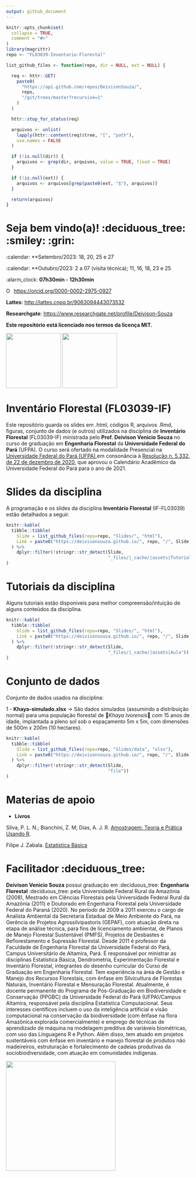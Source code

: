```yaml
---
output: github_document
---
```


<!-- README.md is generated from README.Rmd. Please edit that file... -->

<!-- badges: start -->
<!-- badges: end -->

```r
knitr::opts_chunk$set(
  collapse = TRUE,
  comment = "#>"
)
library(magrittr)
repo <- "FL03039-Inventario-Florestal"
```

<!-- Emprestei a função list_github_files() da Curso-R (https://github.com/curso-r). A ideia desse readme emprestei da Curso-R. Achei excelente!-->

```r
list_github_files <- function(repo, dir = NULL, ext = NULL) {

  req <- httr::GET(
    paste0(
      "https://api.github.com/repos/DeivisonSouza/",
      repo,
      "/git/trees/master?recursive=1"
    )
  )

  httr::stop_for_status(req)

  arquivos <- unlist(
    lapply(httr::content(req)$tree, "[", "path"),
    use.names = FALSE
  )

  if (!is.null(dir)) {
    arquivos <- grep(dir, arquivos, value = TRUE, fixed = TRUE)
  }

  if (!is.null(ext)) {
    arquivos <- arquivos[grep(paste0(ext, "$"), arquivos)]
  }

  return(arquivos)
}
```

# Seja bem vindo(a)! :deciduous_tree: :smiley: :grin:

:calendar: **Setembro/2023: 18, 20, 25 e 27

:calendar: **Outubro/2023: 2 a 07 (visita técnica); 11, 16, 18, 23 e 25

:alarm_clock: **07h30min - 12h30min**

<div itemscope itemtype="https://schema.org/Person"><a itemprop="sameAs" content="https://orcid.org/0000-0002-2975-0927" href="https://orcid.org/0000-0002-2975-0927" target="orcid.widget" rel="me noopener noreferrer" style="vertical-align:top;"><img src="https://orcid.org/sites/default/files/images/orcid_16x16.png" style="width:1em;margin-right:.5em;" alt="ORCID iD icon">https://orcid.org/0000-0002-2975-0927</a></div>

**Lattes**: [http://lattes.cnpq.br/9063094443073532](http://lattes.cnpq.br/9063094443073532)

**Researchgate**: [https://www.researchgate.net/profile/Deivison-Souza](https://www.researchgate.net/profile/Deivison-Souza)

**Este repositório está licenciado nos termos da licença MIT.**

<div>
  <img src="Slides/fig/slide-title/ufpa.png" width="150" align="middle" class="center">
  <img src="Slides/fig/slide-title/LMFTCA.png" width="150" align="middle" class="center">
<div>

# Inventário Florestal (FL03039-IF)

Este repositório guarda os slides em .html, códigos R, arquivos .Rmd, figuras, conjunto de dados (e outros) utilizados na disciplina de **Inventário Florestal** (FL03039-IF) ministrada pelo **Prof. Deivison Venicio Souza** no curso de graduação em **Engenharia Florestal** da **Universidade Federal do Pará** (UFPA). O curso será ofertado na modalidade Presencial na [Universidade Federal do Pará (UFPA)](https://portal.ufpa.br/index.php),em consonância à [Resolução n. 5.332, de 22 de dezembro de 2020](http://sege.ufpa.br/boletim_interno/downloads/resolucoes/consepe/2020/5332%20Aprova%20o%20calendario%20academico%20para%20o%20ano%20letivo%20de%202021.pdf), que aprovou o Calendário Acadêmico da Universidade Federal do Pará para o ano de 2021.

# Slides da disciplina

A programação e os slides da disciplina **Inventário Florestal** (IF-FL03039) estão detalhados a seguir.

```r
knitr::kable(
  tibble::tibble(
    Slide = list_github_files(repo=repo, "Slides/", "html"),
    Link = paste0("https://deivisonsouza.github.io/", repo, "/", Slide)
  ) %>% 
    dplyr::filter(!stringr::str_detect(Slide,
                                       "_files/|_cache/|assets|Tutorial"))
)
```

# Tutoriais da disciplina

Alguns tutoriais estão disponíveis para melhor compreensão/intuição de alguns conteúdos da disciplina.

```r
knitr::kable(
  tibble::tibble(
    Slide = list_github_files(repo=repo, "Slides/", "html"),
    Link = paste0("https://deivisonsouza.github.io/", repo, "/", Slide)
  ) %>% 
    dplyr::filter(!stringr::str_detect(Slide,
                                       "_files/|_cache/|assets|Aula"))
)
```

# Conjunto de dados

Conjunto de dados usados na disciplina:

1 - **Khaya-simulado.xlsx** $\rightarrow$ São dados simulados (assumindo a distribuição normal) para uma população florestal de 🌳*Khaya Ivorensis*🌳 com 15 anos de idade, implantada a pleno sol sob o espaçamento 5m x 5m, com dimensões de 500m x 200m (10 hectares).

```r
knitr::kable(
  tibble::tibble(
    Slide = list_github_files(repo=repo, "Slides/data", "xlsx"),
    Link = paste0("https://deivisonsouza.github.io/", repo, "/", Slide)
  ) %>% 
    dplyr::filter(!stringr::str_detect(Slide,
                                       "file"))
)
```

# Materias de apoio

- **Livros**

Silva, P. L. N.; Bianchini, Z. M; Dias, A. J. R. [Amostragem: Teoria e Prática Usando R](https://amostragemcomr.github.io/livro/index.html).

Filipe J. Zabala. [Estatística Básica](http://www.filipezabala.com/enrs/amostragem-1.html#exm:urna-aass)

# Facilitador :deciduous_tree:

**Deivison Venicio Souza** possui graduação em :deciduous_tree: **Engenharia Florestal** :deciduous_tree: pela Universidade Federal Rural da Amazônia (2008), Mestrado em Ciências Florestais pela Universidade Federal Rural da Amazônia (2011) e Doutorado em Engenharia Florestal pela Universidade Federal do Paraná (2020). No período de 2009 a 2011 exerceu o cargo de Analista Ambiental da Secretaria Estadual de Meio Ambiente do Pará, na Gerência de Projetos Agrossilvipastoris (GEPAF), com atuação direta na etapa de análise técnica, para fins de licenciamento ambiental, de Planos de Manejo Florestal Sustentável (PMFS), Projetos de Desbastes e Reflorestamento e Supressão Florestal. Desde 2011 é professor da Faculdade de Engenharia Florestal da Universidade Federal do Pará, Campus Universitário de Altamira, Pará. É responsável por ministrar as disciplinas Estatística Básica, Dendrometria, Experimentação Florestal e Inventário Florestal, integrantes do desenho curricular do Curso de Graduação em Engenharia Florestal. Tem experiência na área de Gestão e Manejo dos Recursos Florestais, com ênfase em Silvicultura de Florestas Naturais, Inventário Florestal e Mensuração Florestal. Atualmente, é docente permanente do Programa de Pós-Graduação em Biodiversidade e Conservação (PPGBC) da Universidade Federal do Pará (UFPA)/Campus Altamira, responsável pela disciplina Estatística Computacional. Seus interesses científicos incluem o uso da inteligência artificial e visão computacional na conservação da biodiversidade (com ênfase na flora Amazônica explorada comercialmente) e emprego de técnicas de aprendizado de máquina na modelagem preditiva de variáveis biométricas, com uso das Linguagens R e Python. Além disso, tem atuado em projetos sustentáveis com ênfase em inventário e manejo florestal de produtos não madeireiros, estruturação e fortalecimento de cadeias produtivas da sociobiodiversidade, com atuação em comunidades indígenas.

<div>
  <img src="Slides/fig/slide-title/Foto.jpeg" width="300" align="middle" class="center">
<div>
